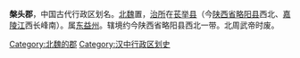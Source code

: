 {{Unreferenced|time=2022-01-26T04:16:32+00:00}}
'''槃头郡'''，中国古代行政区划名。[[北魏|北魏]]置，[[治所|治所]]在[[苌举县|苌举县]]（今[[陕西省|陕西省]][[略阳县|略阳县]]西北、[[嘉陵江|嘉陵江]]西长峰南）。属[[东益州|东益州]]。辖境约今陕西省略阳县西北一带。北周武帝时废。 

[[Category:北魏的郡|Category:北魏的郡]] 
[[Category:汉中行政区划史|Category:汉中行政区划史]]